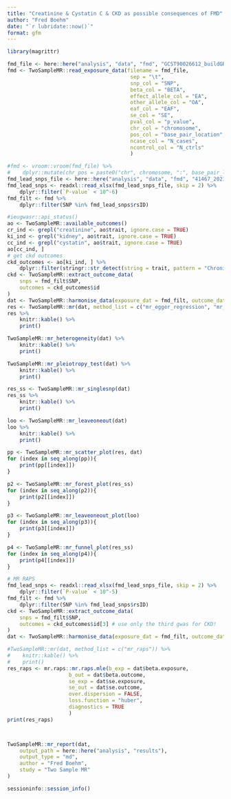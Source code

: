 ```yaml
---
title: "Creatinine & Cystatin C & CKD as possible consequences of FMD"
author: "Fred Boehm"
date: "`r lubridate::now()`"
format: gfm
---
```



```r
library(magrittr)
```


```r
fmd_file <- here::here("analysis", "data", "fmd", "GCST90026612_buildGRCh37.tsv")
fmd <- TwoSampleMR::read_exposure_data(filename = fmd_file,
                                        sep = "\t",
                                        snp_col = "SNP",
                                        beta_col = "BETA",
                                        effect_allele_col = "EA",
                                        other_allele_col = "OA",
                                        eaf_col = "EAF",
                                        se_col = "SE",
                                        pval_col = "p_value",
                                        chr_col = "chromosome",
                                        pos_col = "base_pair_location",
                                        ncase_col = "N_cases",
                                        ncontrol_col = "N_ctrls"
                                        )

#fmd <- vroom::vroom(fmd_file) %>%
#    dplyr::mutate(chr_pos = paste0("chr", chromosome, ":", base_pair_location))
fmd_lead_snps_file <- here::here("analysis", "data", "fmd", "41467_2021_26174_MOESM4_ESM.xlsx") 
fmd_lead_snps <- readxl::read_xlsx(fmd_lead_snps_file, skip = 2) %>%
    dplyr::filter(`P-value` < 10^-6) 
fmd_filt <- fmd %>%
    dplyr::filter(SNP %in% fmd_lead_snps$rsID)
```

```r
#ieugwasr::api_status()
ao <- TwoSampleMR::available_outcomes()
cr_ind <- grepl("creatinine", ao$trait, ignore.case = TRUE) 
ki_ind <- grepl("kidney", ao$trait, ignore.case = TRUE) 
cc_ind <- grepl("cystatin", ao$trait, ignore.case = TRUE)
ao[cc_ind, ]
# get ckd outcomes
ckd_outcomes <- ao[ki_ind, ] %>%
    dplyr::filter(stringr::str_detect(string = trait, pattern = "Chronic"))
ckd <- TwoSampleMR::extract_outcome_data(
    snps = fmd_filt$SNP,
    outcomes = ckd_outcomes$id
)
dat <- TwoSampleMR::harmonise_data(exposure_dat = fmd_filt, outcome_dat = ckd)
res <- TwoSampleMR::mr(dat, method_list = c("mr_egger_regression", "mr_ivw")) 
res %>%
    knitr::kable() %>%
    print()
```

```r
TwoSampleMR::mr_heterogeneity(dat) %>%
    knitr::kable() %>%
    print()
```


```r
TwoSampleMR::mr_pleiotropy_test(dat) %>%
    knitr::kable() %>%
    print()
```

```r
res_ss <- TwoSampleMR::mr_singlesnp(dat) 
res_ss %>%
    knitr::kable() %>%
    print()
```

```r
loo <- TwoSampleMR::mr_leaveoneout(dat) 
loo %>%
    knitr::kable() %>%
    print()
```

```r
pp <- TwoSampleMR::mr_scatter_plot(res, dat)
for (index in seq_along(pp)){
    print(pp[[index]])
}
```

```r
p2 <- TwoSampleMR::mr_forest_plot(res_ss)
for (index in seq_along(p2)){
    print(p2[[index]])
}
```

```r
p3 <- TwoSampleMR::mr_leaveoneout_plot(loo)
for (index in seq_along(p3)){
    print(p3[[index]])
}
```

```r
p4 <- TwoSampleMR::mr_funnel_plot(res_ss)
for (index in seq_along(p4)){ 
    print(p4[[index]])
}
```

```r
# MR RAPS
fmd_lead_snps <- readxl::read_xlsx(fmd_lead_snps_file, skip = 2) %>%
    dplyr::filter(`P-value` < 10^-5) 
fmd_filt <- fmd %>%
    dplyr::filter(SNP %in% fmd_lead_snps$rsID)
ckd <- TwoSampleMR::extract_outcome_data(
    snps = fmd_filt$SNP,
    outcomes = ckd_outcomes$id[3] # use only the third gwas for CKD!
)
dat <- TwoSampleMR::harmonise_data(exposure_dat = fmd_filt, outcome_dat = ckd)

#TwoSampleMR::mr(dat, method_list = c("mr_raps")) %>%
#    knitr::kable() %>%
#    print()
res_raps <- mr.raps::mr.raps.mle(b_exp = dat$beta.exposure, 
                    b_out = dat$beta.outcome,
                    se_exp = dat$se.exposure,
                    se_out = dat$se.outcome,
                    over.dispersion = FALSE,
                    loss.function = "huber",
                    diagnostics = TRUE
                    )
print(res_raps)
```

```r
```

```r

```




```r
TwoSampleMR::mr_report(dat, 
    output_path = here::here("analysis", "results"),
    output_type = "md",
    author = "Fred Boehm",
    study = "Two Sample MR"
)
```


```r
sessioninfo::session_info()
```